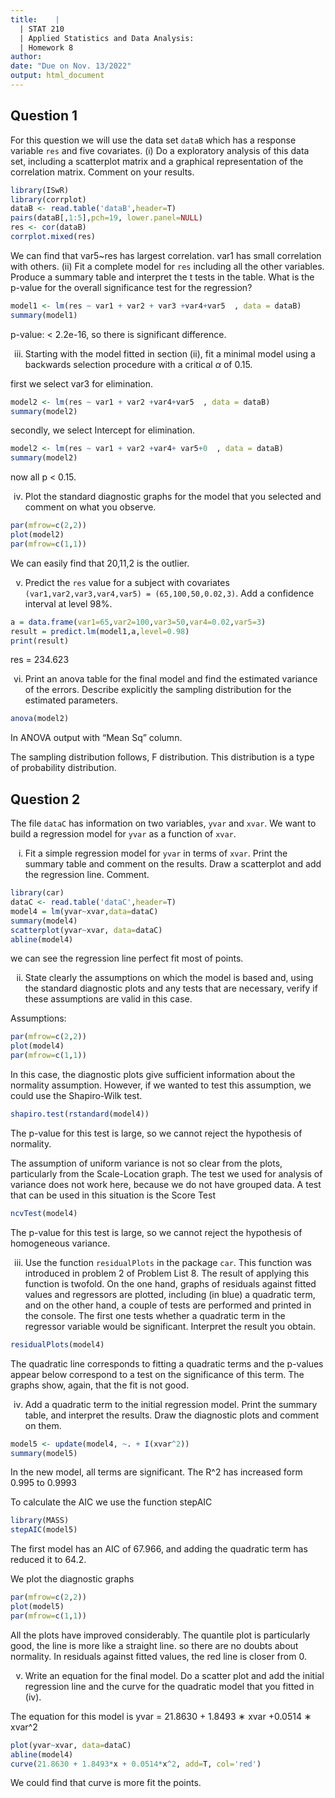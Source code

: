 ```yaml
---
title:    |
  | STAT 210
  | Applied Statistics and Data Analysis: 
  | Homework 8
author: 
date: "Due on Nov. 13/2022"
output: html_document
---
```


## Question 1
For this question we will use the data set `dataB` which has a response variable `res` and five covariates. 
(i) Do a exploratory analysis of this data set, including a scatterplot matrix and a graphical representation of the correlation matrix. Comment on your results.
```r
library(ISwR) 
library(corrplot)
dataB <- read.table('dataB',header=T)
pairs(dataB[,1:5],pch=19, lower.panel=NULL)
res <- cor(dataB)
corrplot.mixed(res)
```

We can find that  var5~res has largest correlation. var1 has small correlation with others.
(ii) Fit a complete model for `res` including all the other variables. Produce a summary table and interpret the t tests in the table. What is the p-value for the overall significance test for the regression?
```r
model1 <- lm(res ~ var1 + var2 + var3 +var4+var5  , data = dataB)
summary(model1)
```

p-value: < 2.2e-16, so there is significant difference.

(iii) Starting with the model fitted in section (ii), fit a minimal model using a backwards selection procedure with a critical $\alpha$ of  0.15. 

first we select var3 for elimination.
```r
model2 <- lm(res ~ var1 + var2 +var4+var5  , data = dataB)
summary(model2)
```

secondly, we select Intercept for elimination.
```r
model2 <- lm(res ~ var1 + var2 +var4+ var5+0  , data = dataB)
summary(model2)
```
now all p < 0.15.

(iv) Plot the standard diagnostic graphs for the model that you selected and comment on what you observe.
```r
par(mfrow=c(2,2))
plot(model2)
par(mfrow=c(1,1))
```
We can easily find that 20,11,2 is the outlier. 


(v) Predict the `res` value for a subject with covariates `(var1,var2,var3,var4,var5) = (65,100,50,0.02,3)`. Add a confidence interval at level 98%.

```r
a = data.frame(var1=65,var2=100,var3=50,var4=0.02,var5=3)
result = predict.lm(model1,a,level=0.98)
print(result)
```
res = 234.623 

(vi) Print an anova table for the final model and find the estimated variance of the errors. Describe explicitly the sampling distribution for the estimated parameters.

```r
anova(model2) 
```
In ANOVA output with "Mean Sq" column.

The sampling distribution follows, F distribution.   This distribution is a type of probability distribution.


## Question 2 
The file `dataC` has information on two variables, `yvar` and `xvar`. We want to build a regression model for `yvar` as a function of `xvar`.

(i) Fit a simple regression model for `yvar` in terms of `xvar`. Print the summary table and comment on the results. Draw a scatterplot and add the regression line. Comment.
```r
library(car)
dataC <- read.table('dataC',header=T)
model4 = lm(yvar~xvar,data=dataC) 
summary(model4)
scatterplot(yvar~xvar, data=dataC)
abline(model4)
```

we can see the regression line perfect fit most of points.

(ii) State clearly the assumptions on which the model is based and, using the standard diagnostic plots and any tests that are necessary, verify if these assumptions are valid in this case.

Assumptions: 
```r
par(mfrow=c(2,2))
plot(model4)
par(mfrow=c(1,1))
```
In this case, the diagnostic plots give sufficient information about the normality assumption. However, if we wanted to test this assumption, we could use the Shapiro-Wilk test. 
```r
shapiro.test(rstandard(model4))
```
The p-value for this test is large, so we cannot reject the hypothesis of normality.

The assumption of uniform variance is not so clear from the plots, particularly from the Scale-Location graph. The test we used for analysis of variance does not work here, because we do not have grouped data. A test that can be used in this situation is the Score Test 
```r
ncvTest(model4)
```
The p-value for this test is large, so we cannot reject the hypothesis of homogeneous variance.


(iii) Use the function `residualPlots` in the package `car`. This function was introduced in problem 2 of Problem List 8. The result of applying this function is twofold. On the one hand, graphs of residuals against fitted values and regressors are plotted, including (in blue) a quadratic term, and on the other hand, a couple of tests are performed and printed in the console. The first one tests whether a quadratic term in the regressor variable would be significant. Interpret the result you obtain.
```r
residualPlots(model4)
```
The quadratic line corresponds to fitting a quadratic terms and the p-values appear below correspond to a test on the significance of this term. The graphs show, again, that the fit is not good.

(iv) Add a quadratic term to the initial regression model. Print the summary table, and interpret the results. Draw the diagnostic plots and comment on them. 
```r
model5 <- update(model4, ~. + I(xvar^2)) 
summary(model5)
```
In the new model, all terms are significant. The R^2 has increased form 0.995 to 0.9993

To calculate the AIC we use the function stepAIC
```r
library(MASS)
stepAIC(model5)
```

The first model has an AIC of 67.966, and adding the quadratic term has reduced it to 64.2.

We plot the diagnostic graphs
```r
par(mfrow=c(2,2))
plot(model5)
par(mfrow=c(1,1))
```
All the plots have improved considerably. 
The quantile plot is particularly good, the line is more like a straight line.  so there are no doubts about normality. 
In residuals against fitted values, the red line is closer from 0.

(v) Write an equation for the final model. Do a scatter plot and add the initial regression line and the curve for the quadratic model that you fitted in (iv).

The equation for this model is
yvar = 21.8630 +  1.8493 ∗ xvar  +0.0514 ∗ xvar^2

```r
plot(yvar~xvar, data=dataC)
abline(model4)
curve(21.8630 + 1.8493*x + 0.0514*x^2, add=T, col='red')
```
We could find that curve is more fit the points.

